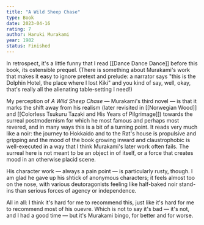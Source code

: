 ```yaml
---
title: "A Wild Sheep Chase"
type: Book
date: 2023-04-16
rating: 7
author: Haruki Murakami
year: 1982
status: Finished
---
```


In retrospect, it's a little funny that I read [[Dance Dance Dance]] before this book, its ostensible prequel. (There is something about Murakami's
work that makes it easy to ignore pretext and prelude: a narrator says "this is the Dolphin Hotel, the place where I lost Kiki" and you kind of say, well, okay, that's really all the alienating table-setting I need!)

My perception of _A Wild Sheep Chase_ — Murakami's third novel — is that it marks the shift away from his realism (later revisited in [[Norwegian Wood]] and [[Colorless Tsukuru Tazaki and His Years of Pilgrimage]]) towards the surreal postmodernism for which he most famous and perhaps most revered, and in many ways this is a bit of a turning point. It reads very much like a noir: the journey to Hokkaido and to the Rat's house is propulsive and gripping and the mood of the book growing inward and claustrophobic is well-executed in a way that I think Murakami's later work often fails. The surreal here is not meant to be an object in of itself, or a force that creates mood in an otherwise placid scene.

His character work — always a pain point — is particularly rusty, though. I am glad he gave up his shtick of anonymous characters; it feels almost too on the nose, with various deutoragonists feeling like half-baked noir stand-ins than serious forces of agency or independence.

All in all: I think it's hard for me to recommend this, just like it's hard for me to recommend most of his ouevre. Which is not to say it's bad — it's not, and I had a good time — but it's Murakami bingo, for better and for worse.
